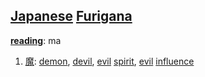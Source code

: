 == [[Japanese]] [[Furigana]] ==                                          

'''[[reading]]''': ma

# [[魔]]: [[demon]], [[devil]], [[evil]] [[spirit]], [[evil]] [[influence]]

<!--noun-->